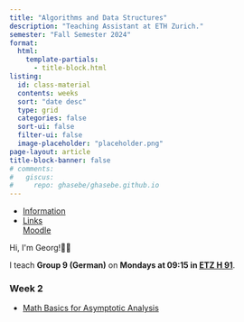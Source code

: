 ```yaml
---
title: "Algorithms and Data Structures"
description: "Teaching Assistant at ETH Zurich."
semester: "Fall Semester 2024"
format:
  html:
    template-partials:
      - title-block.html
listing:
  id: class-material
  contents: weeks 
  sort: "date desc"
  type: grid 
  categories: false
  sort-ui: false 
  filter-ui: false
  image-placeholder: "placeholder.png"
page-layout: article 
title-block-banner: false 
# comments:
#   giscus: 
#     repo: ghasebe/ghasebe.github.io
---
```


```{=html}
<ul class="nav nav-tabs" role="tablist">
  <li class="nav-item" role="presentation">
    <a class="nav-link active" data-bs-toggle="tab" href="#information" aria-selected="true" role="tab">Information</a>
  </li>
  <li class="nav-item dropdown">
    <a class="nav-link dropdown-toggle" data-bs-toggle="dropdown" href="#" role="button" aria-haspopup="true" aria-expanded="false">Links</a>
    <div class="dropdown-menu" style="">
      <a class="dropdown-item" href="https://moodle-app2.let.ethz.ch/course/view.php?id=23362">Moodle</a>
    </div>
  </li>
</ul>
<div id="myTabContent" class="tab-content">
  <div class="tab-pane fade active show" id="information" role="tabpanel">
    <p>Hi, I'm Georg!👋🏼</p>
    <p>I teach <strong>Group 9 (German)</strong> on <strong>Mondays at 09:15 in <a href="https://ethz.ch/staffnet/en/service/rooms-and-buildings/rectorate-rooms/pictures/eta-etf-etz.html#par_slideshow_9">ETZ H 91</a></strong>.
  </div>
</div>
```

### Week 2

- [Math Basics for Asymptotic Analysis](math_recap.pdf)

<!-- ### Class Material
::: {#class-material}
::: -->